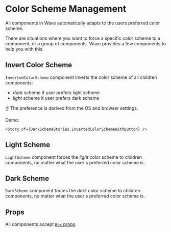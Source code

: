 

<Meta of={DarkSchemeStories} />

# Color Scheme Management

All components in Wave automatically adapts to the users preferred color scheme.

There are situations where you want to force a specific color scheme to a component, or a group of components.
Wave provides a few components to help you with this.

## Invert Color Scheme

`InvertedColorScheme` component inverts the color scheme of all children components:

-   _dark_ scheme if user prefers light scheme
-   _light_ scheme it user prefers dark scheme

☝️ The preference is derived from the OS and browser settings.

Demo:

<Box className='wave'>
    <CurrentScheme />

    <Story of={DarkSchemeStories.InvertedColorSchemeWithButton} />

</Box>

<Source of={DarkSchemeStories.InvertedColorSchemeWithButton} />

## Light Scheme

`LightScheme` component forces the _light_ color scheme to children components, no matter what the user's preferred color scheme is.

<Story of={DarkSchemeStories.LightSchemeWithButton} />
<Source of={DarkSchemeStories.LightSchemeWithButton} />

## Dark Scheme

`DarkScheme` component forces the _dark_ color scheme to children components, no matter what the user's preferred color scheme is.

<Story of={DarkSchemeStories.DarkSchemeWithButton} />
<Source of={DarkSchemeStories.DarkSchemeWithButton} />

## Props

All components accept [`Box` props](/docs/components-box--docs).
